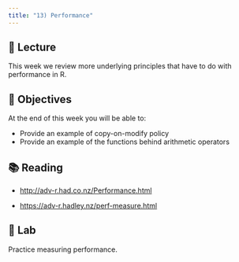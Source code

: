 ```yaml
---
title: "13) Performance"
---
```



## 📖 Lecture

This week we review more underlying principles that have to do with performance in R.



## 🎯 Objectives

At the end of this week you will be able to:

- Provide an example of copy-on-modify policy
- Provide an example of the functions behind arithmetic operators
  


## 📚 Reading

- <a href="http://adv-r.had.co.nz/Performance.html" target="_blank">http://adv-r.had.co.nz/Performance.html</a>

- <a href="https://adv-r.hadley.nz/perf-measure.html" target="_blank">https://adv-r.hadley.nz/perf-measure.html</a>



## 🔬 Lab

Practice measuring performance.


